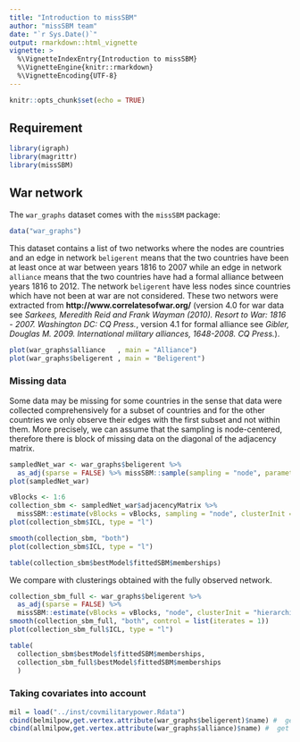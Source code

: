 ```yaml
---
title: "Introduction to missSBM"
author: "missSBM team"
date: "`r Sys.Date()`"
output: rmarkdown::html_vignette
vignette: >
  %\VignetteIndexEntry{Introduction to missSBM}
  %\VignetteEngine{knitr::rmarkdown}
  %\VignetteEncoding{UTF-8}
---
```


```r
knitr::opts_chunk$set(echo = TRUE)
```
## Requirement

```r
library(igraph)
library(magrittr)
library(missSBM)
```

## War network

The `war_graphs` dataset comes with the `missSBM` package: 

```r
data("war_graphs")
```

This dataset contains a list of two networks where the nodes are countries and an edge in network `beligerent` means that the two countries have been at least once at war between years 1816 to 2007 while an edge in network `alliance` means that the two countries have had a formal alliance between years 1816 to 2012. The network `beligerent` have less nodes since countries which have not been at war are not considered.
These two networs were extracted from **http://www.correlatesofwar.org/** (version 4.0 for war data see *Sarkees, Meredith Reid and Frank Wayman (2010). Resort to War: 1816 - 2007. Washington DC: CQ Press.*, version 4.1 for formal alliance see *Gibler, Douglas M. 2009. International military alliances, 1648-2008. CQ Press.*).

```r
plot(war_graphs$alliance   , main = "Alliance")
plot(war_graphs$beligerent , main = "Beligerent")
```

### Missing data

Some data may be missing for some countries in the sense that data were collected comprehensively for a subset of countries and for the other countries we only observe their edges with the first subset and not within them. More precisely, we can assume that the sampling is node-centered, therefore there is block of missing data on the diagonal of the adjacency matrix.

```r
sampledNet_war <- war_graphs$beligerent %>% 
  as_adj(sparse = FALSE) %>% missSBM::sample(sampling = "node", parameters = .8)
plot(sampledNet_war)
```


```r
vBlocks <- 1:6
collection_sbm <- sampledNet_war$adjacencyMatrix %>% 
  missSBM::estimate(vBlocks = vBlocks, sampling = "node", clusterInit = "spectral")
plot(collection_sbm$ICL, type = "l")
```

```r
smooth(collection_sbm, "both")
plot(collection_sbm$ICL, type = "l")
```

```r
table(collection_sbm$bestModel$fittedSBM$memberships)
```

We compare with clusterings obtained with the fully observed network.
```r
collection_sbm_full <- war_graphs$beligerent %>% 
  as_adj(sparse = FALSE) %>% 
  missSBM::estimate(vBlocks = vBlocks, "node", clusterInit = "hierarchical", control = list(cores = 1, trace = 2))
smooth(collection_sbm_full, "both", control = list(iterates = 1))
plot(collection_sbm_full$ICL, type = "l")
```

```r
table(
  collection_sbm$bestModel$fittedSBM$memberships,
  collection_sbm_full$bestModel$fittedSBM$memberships
  )
```


<!-- ```{r blockmodelscomparison} -->
<!-- library(blockmodels) -->
<!-- modsym <- BM_bernoulli("SBM_sym",as.matrix(get.adjacency(war_graphs$beligerent)),verbosity=0,plotting="") -->
<!-- modsym$estimate() -->
<!-- plot(modsym$ICL) -->
<!-- ``` -->


### Taking covariates into account

```r
mil = load("../inst/covmilitarypower.Rdata")
cbind(belmilpow,get.vertex.attribute(war_graphs$beligerent)$name) #  get military power for countries in beligerent network
cbind(allmilpow,get.vertex.attribute(war_graphs$alliance)$name) #  get military power for countries in alliance network
```

